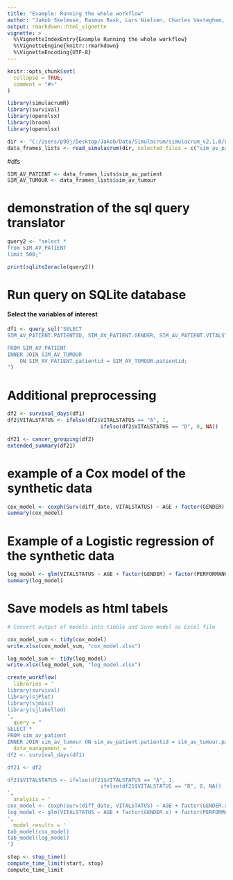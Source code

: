 ```yaml
---
title: "Example: Running the whole workflow"
author: "Jakob Skelmose, Rasmus Rask, Lars Nielsen, Charles Vesteghem, Jennifer Bartell, Martin Bøgsted"
output: rmarkdown::html_vignette
vignette: >
  %\VignetteIndexEntry{Example Running the whole workflow}
  %\VignetteEngine{knitr::rmarkdown}
  %\VignetteEncoding{UTF-8}
---
```


```r
knitr::opts_chunk$set(
  collapse = TRUE,
  comment = "#>"
)
```

```r
library(simulacrumR)
library(survival)
library(openxlsx)
library(broom)
library(openxlsx)
```


```r
dir <- "C:/Users/p90j/Desktop/Jakob/Data/Simulacrum/simulacrum_v2.1.0/Data/"
data_frames_lists <- read_simulacrum(dir, selected_files = c("sim_av_patient", "sim_av_tumour")) 
```


#dfs
```r
SIM_AV_PATIENT <- data_frames_lists$sim_av_patient
SIM_AV_TUMOUR <- data_frames_lists$sim_av_tumour
```

# demonstration of the sql query translator 
```r
query2 <- "select *
from SIM_AV_PATIENT
limit 500;"
```

```r
print(sqlite2oracle(query2))
```

# Run query on SQLite database
#### Select the variables of interest
```r
df1 <- query_sql("SELECT 
SIM_AV_PATIENT.PATIENTID, SIM_AV_PATIENT.GENDER, SIM_AV_PATIENT.VITALSTATUS, SIM_AV_PATIENT.VITALSTATUSDATE, SIM_AV_TUMOUR.DIAGNOSISDATEBEST, SIM_AV_TUMOUR.AGE, SIM_AV_TUMOUR.PERFORMANCESTATUS, SIM_AV_TUMOUR.SITE_ICD10_O2_3CHAR

FROM SIM_AV_PATIENT
INNER JOIN SIM_AV_TUMOUR 
    ON SIM_AV_PATIENT.patientid = SIM_AV_TUMOUR.patientid;
")
```

# Additional preprocessing
```r

df2 <- survival_days(df1)
df2$VITALSTATUS <- ifelse(df2$VITALSTATUS == "A", 1,
                              ifelse(df2$VITALSTATUS == "D", 0, NA))

df21 <- cancer_grouping(df2)
extended_summary(df21)
```


# example of a Cox model of the synthetic data
```r
cox_model <- coxph(Surv(diff_date, VITALSTATUS) ~ AGE + factor(GENDER) + factor(PERFORMANCESTATUS), data=df21)
summary(cox_model)
```

# Example of a Logistic regression of the synthetic data
```r
log_model <- glm(VITALSTATUS ~ AGE + factor(GENDER) + factor(PERFORMANCESTATUS), data=df21, family = "binomial")
summary(log_model)
```
# Save models as html tabels

```r
# Convert output of models into tibble and Save model as Excel file 

cox_model_sum <- tidy(cox_model)
write.xlsx(cox_model_sum, "cox_model.xlsx")

log_model_sum <- tidy(log_model) 
write.xlsx(log_model_sum, "log_model.xlsx")

```


```r
create_workflow(
  libraries = '              
library(survival)
library(sjPlot)
library(sjmisc)
library(sjlabelled)
',
  query = "                  
SELECT *
FROM sim_av_patient
INNER JOIN sim_av_tumour ON sim_av_patient.patientid = sim_av_tumour.patientid;",
  data_management = '        
df2 <- survival_days(df1)

df21 <- df2

df21$VITALSTATUS <- ifelse(df21$VITALSTATUS == "A", 1,
                              ifelse(df21$VITALSTATUS == "D", 0, NA))
',
  analysis = '
cox_model <- coxph(Surv(diff_date, VITALSTATUS) ~ AGE + factor(GENDER.x) + factor(PERFORMANCESTATUS), data=df21)
log_model <- glm(VITALSTATUS ~ AGE + factor(GENDER.x) + factor(PERFORMANCESTATUS), data=df21, family = "binomial")
',
  model_results = '
tab_model(cox_model)
tab_model(log_model)
')
```


```r
stop <- stop_time()
compute_time_limit(start, stop)
compute_time_limit
```